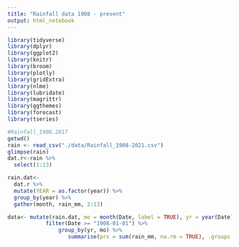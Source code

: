 ```yaml
---
title: "Rainfall data 1908 - present"
output: html_notebook
---
```


```r
library(tidyverse)
library(dplyr)
library(ggplot2)
library(knitr)
library(broom)
library(plotly)
library(gridExtra)
library(nlme)
library(lubridate)
library(magrittr)
library(ggthemes)
library(forecast)
library(tseries)
```

```r
#Rainfall_1908.2017
getwd()
rain <- read_csv("./data/Rainfall_1908-2021.csv")
glimpse(rain)
dat.r<-rain %>%
  select(1:13)

```

```r
rain.dat<- 
  dat.r %>%
  mutate(YEAR = as.factor(year)) %>%
  group_by(year) %>%
  gather(month, rain_mm, 2:13)
```

```r
data<- mutate(rain.dat, mo = month(Date, label = TRUE), yr = year(Date)) %>%
            filter(Date >= "1908-01-01") %>%
                group_by(yr, mo) %>% 
                   summarise(prs = sum(rain_mm, na.rm = TRUE), .groups = 'drop')
```



